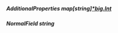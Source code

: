 ##### **AdditionalProperties** map[string][*big.Int](https://pkg.go.dev/math/big#Int)

##### **NormalField** string

